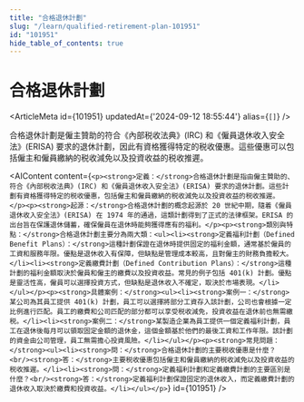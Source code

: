 ```yaml
---
title: "合格退休計劃"
slug: "/learn/qualified-retirement-plan-101951"
id: "101951"
hide_table_of_contents: true
---
```



# 合格退休計劃

<ArticleMeta id={101951} updatedAt={'2024-09-12 18:55:44'} alias={`[]`} />
<div className='border-solid border-b border-t-0 my-4 border-[var(--ifm-color-gray-300)]' />

合格退休計劃是僱主贊助的符合《內部税收法典》(IRC) 和《僱員退休收入安全法》(ERISA) 要求的退休計劃，因此有資格獲得特定的税收優惠。這些優惠可以包括僱主和僱員繳納的税收減免以及投資收益的税收推遲。

<AIContent content={`<p><strong>定義：</strong>合格退休計劃是指由僱主贊助的、符合《內部税收法典》(IRC) 和《僱員退休收入安全法》(ERISA) 要求的退休計劃。這些計劃有資格獲得特定的税收優惠，包括僱主和僱員繳納的税收減免以及投資收益的税收推遲。</p><p><strong>起源：</strong>合格退休計劃的概念起源於 20 世紀中期，隨着《僱員退休收入安全法》(ERISA) 在 1974 年的通過，這類計劃得到了正式的法律框架。ERISA 的出台旨在保護退休儲蓄，確保僱員在退休時能夠獲得應有的福利。</p><p><strong>類別與特點：</strong>合格退休計劃主要分為兩大類：<ul><li><strong>定義福利計劃（Defined Benefit Plans）：</strong>這種計劃保證在退休時提供固定的福利金額，通常基於僱員的工資和服務年限。優點是退休收入有保障，但缺點是管理成本較高，且對僱主的財務負擔較大。</li><li><strong>定義繳費計劃（Defined Contribution Plans）：</strong>這種計劃的福利金額取決於僱員和僱主的繳費以及投資收益。常見的例子包括 401(k) 計劃。優點是靈活性高，僱員可以選擇投資方式，但缺點是退休收入不確定，取決於市場表現。</li></ul></p><p><strong>具體案例：</strong><ul><li><strong>案例一：</strong>某公司為其員工提供 401(k) 計劃，員工可以選擇將部分工資存入該計劃，公司也會根據一定比例進行匹配。員工的繳費和公司匹配的部分都可以享受税收減免，投資收益在退休前也無需繳税。</li><li><strong>案例二：</strong>某製造企業為員工提供一個定義福利計劃，員工在退休後每月可以領取固定金額的退休金，這個金額基於他們的最後工資和工作年限。該計劃的資金由公司管理，員工無需擔心投資風險。</li></ul></p><p><strong>常見問題：</strong><ul><li><strong>問：</strong>合格退休計劃的主要税收優惠是什麼？<br/><strong>答：</strong>主要税收優惠包括僱主和僱員繳納的税收減免以及投資收益的税收推遲。</li><li><strong>問：</strong>定義福利計劃和定義繳費計劃的主要區別是什麼？<br/><strong>答：</strong>定義福利計劃保證固定的退休收入，而定義繳費計劃的退休收入取決於繳費和投資收益。</li></ul></p>`} id={101951} />
